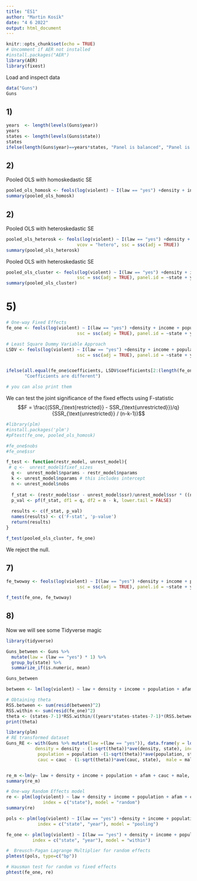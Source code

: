 ```yaml
---
title: "ES1"
author: "Martin Kosík"
date: "4 6 2022"
output: html_document
---
```


```r
knitr::opts_chunk$set(echo = TRUE)
# Uncomment if AER not installed
#install.packages("AER")
library(AER)
library(fixest)
```

Load and inspect data
```r
data("Guns")
Guns
```

## 1)

```r
years  <- length(levels(Guns$year))
years
states <- length(levels(Guns$state))
states
ifelse(length(Guns$year)==years*states, "Panel is balanced", "Panel is unbalanced")

```

## 2)
Pooled OLS with homoskedastic SE
```r
pooled_ols_homosk <- feols(log(violent) ~ I(law == "yes") +density + income + population + afam + cauc + male, data = Guns)
summary(pooled_ols_homosk)
```


## 2)
Pooled OLS with heteroskedastic SE
```r
pooled_ols_heterosk <- feols(log(violent) ~ I(law == "yes") +density + income + population + afam + cauc + male, data = Guns,
                           vcov = "hetero", ssc = ssc(adj = TRUE))
summary(pooled_ols_heterosk)
```

Pooled OLS with heteroskedastic SE
```r
pooled_ols_cluster <- feols(log(violent) ~ I(law == "yes") +density + income + population + afam + cauc + male, data = Guns,
                           ssc = ssc(adj = TRUE), panel.id = ~state + year, cluster = "state")
summary(pooled_ols_cluster)
```

# 5)

```r
# One-way Fixed Effects 
fe_one <- feols(log(violent) ~ I(law == "yes") +density + income + population + afam + cauc + male | state, data = Guns,
                           ssc = ssc(adj = TRUE), panel.id = ~state + year, cluster = "state")

# Least Square Dummy Variable Approach
LSDV <- feols(log(violent) ~ I(law == "yes") +density + income + population + afam + cauc + male + state, data = Guns,
                           ssc = ssc(adj = TRUE), panel.id = ~state + year, cluster = "state")


ifelse(all.equal(fe_one$coefficients, LSDV$coefficients[2:(length(fe_one$coefficients)+1)]), "Coefficients are the same",
       "Coefficients are different")

# you can also print them
```


We can test the joint significance of the fixed effects using F-statistic
$$F = \frac{(SSR_{\text{restricted}} - SSR_{\text{unrestricted}})/q}{SSR_{\text{unrestricted}} / (n-k-1)}$$


```r
#library(plm)
#install.packages('plm')
#pFtest(fe_one, pooled_ols_homosk)

#fe_one$nobs
#fe_one$ssr

f_test <- function(restr_model, unrest_model){
 # q <-  unrest_model$fixef_sizes
  q <-  unrest_model$nparams - restr_model$nparams
  k <- unrest_model$nparams # this includes intercept
  n <- unrest_model$nobs
  
  f_stat <- (restr_model$ssr - unrest_model$ssr)/unrest_model$ssr * ((n - k ))/( q)
  p_val <- pf(f_stat, df1 = q, df2 = n - k, lower.tail = FALSE)
  
  results <- c(f_stat, p_val)
  names(results) <- c('F-stat', 'p-value')
  return(results)
}

f_test(pooled_ols_cluster, fe_one)


```

We reject the null.


## 7)
```r
fe_twoway <- feols(log(violent) ~ I(law == "yes") +density + income + population + afam + cauc + male | state + year, data = Guns,
                           ssc = ssc(adj = TRUE), panel.id = ~state + year, cluster = "state")

f_test(fe_one, fe_twoway)


```


## 8)
Now we will see some Tidyverse magic
```r
library(tidyverse)

Guns_between <- Guns %>% 
  mutate(law = (law == "yes") * 1) %>% 
  group_by(state) %>% 
  summarize_if(is.numeric, mean)

Guns_between
```

```r
between <- lm(log(violent) ~ law + density + income + population + afam + cauc + male, data = Guns_between)

# Obtaining theta
RSS.between <- sum(resid(between)^2)
RSS.within <- sum(resid(fe_one)^2)
theta <- (states-7-1)*RSS.within/((years*states-states-7-1)*(RSS.between))
print(theta)

```



```r
library(plm)
# RE transformed dataset
Guns_RE <- with(Guns %>% mutate(law =(law == "yes")), data.frame(y = log(violent)-(1-sqrt(theta))*ave(log(violent), state), law = law - (1-sqrt(theta))*ave(law, state),
           density = density - (1-sqrt(theta))*ave(density, state), income = income - (1-sqrt(theta))*ave(income, state),
            population = population -(1-sqrt(theta))*ave(population, state), afam = afam -(1-sqrt(theta))*ave(afam, state),
            cauc = cauc - (1-sqrt(theta))*ave(cauc, state),  male = male - (1-sqrt(theta))*ave(male, state)))


re_m <-lm(y~ law + density + income + population + afam + cauc + male, data = Guns_RE)
summary(re_m)

# One-way Random Effects model
re <- plm(log(violent) ~ law + density + income + population + afam + cauc + male, data = Guns,
              index = c("state"), model = "random")
summary(re)

```

```r
pols <- plm(log(violent) ~ I(law == "yes") +density + income + population + afam + cauc + male, data = Guns,
            index = c("state", "year"), model = "pooling")

fe_one <- plm(log(violent) ~ I(law == "yes") + density + income + population + afam + cauc + male, data = Guns,
          index = c("state", "year"), model = "within")

#  Breusch-Pagan Lagrange Multiplier for random effects
plmtest(pols, type=c("bp"))

# Hausman test for random vs fixed effects
phtest(fe_one, re)

```

